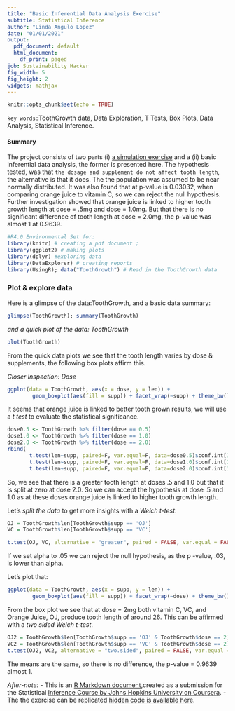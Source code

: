 ---
title: "Basic Inferential Data Analysis Exercise"
subtitle: Statistical Inference
author: "Linda Angulo Lopez"
date: "01/01/2021"
output:
  pdf_document: default
  html_document:
    df_print: paged
job: Sustainability Hacker
fig_width: 5
fig_height: 2
widgets: mathjax
---

```{r setup, fig.width = 3, fig.height = 2, fig.asp = .618, include=FALSE}
knitr::opts_chunk$set(echo = TRUE)
```
`key words:`ToothGrowth data, Data Exploration, T Tests, Box Plots, Data Analysis, Statistical Inference.

#### Summary
The project consists of two parts (i) [a simulation exercise](https://rpubs.com/lindangulopez/709073) and a (ii) basic inferential data analysis, the former is presented here. The hypothesis tested, was that `the dosage and supplement do not affect tooth length`, the alternative is that it does. The the population was assumed to be near normally distributed. It was also found that at p-value is 0.03032, when comparing orange juice to vitamin C, so we can reject the null hypothesis. Further investigation showed that orange juice is linked to higher tooth growth length at dose = .5mg and dose = 1.0mg. But that there is no significant difference of tooth length at dose = 2.0mg, the p-value was almost 1 at 0.9639.


```{r,  R_environment, results='hide',  warning=FALSE , message=FALSE}
#R4.0 Environmental Set for:
library(knitr) # creating a pdf document ; 
library(ggplot2) # making plots
library(dplyr) #exploring data
library(DataExplorer) # creating reports
library(UsingR); data("ToothGrowth") # Read in the ToothGrowth data
```


### Plot & explore data
Here is a glimpse of the data:ToothGrowth, and a basic data summary:
```{r, explore_data}
glimpse(ToothGrowth); summary(ToothGrowth)

```

*and a quick plot of the data: ToothGrowth*

```{r, Plot_data,  fig.width = 5, fig.height =2, fig.asp = .618,echo=FALSE}
plot(ToothGrowth)
```



From the quick data plots we see that the tooth length varies by dose & supplements, the following box plots affirm this.

*Closer Inspection: Dose*

```{r, DOSE_box_plots,   fig.width = 5, fig.height =2, fig.asp = .618, echo=FALSE }

ggplot(data = ToothGrowth, aes(x = dose, y = len)) +
        geom_boxplot(aes(fill = supp)) + facet_wrap(~supp) + theme_bw()
```

It seems that orange juice is linked to better tooth grown results, we will use a *t test* to evaluate the statistical significance. 
```{r, Dose,  echo=FALSE}
dose0.5 <- ToothGrowth %>% filter(dose == 0.5)
dose1.0 <- ToothGrowth %>% filter(dose == 1.0)
dose2.0 <- ToothGrowth %>% filter(dose == 2.0)
rbind(
       t.test(len~supp, paired=F, var.equal=F, data=dose0.5)$conf.int[1:2],
       t.test(len~supp, paired=F, var.equal=F, data=dose1.0)$conf.int[1:2],
       t.test(len~supp, paired=F, var.equal=F, data=dose2.0)$conf.int[1:2] )
```
So, we see that there is a greater tooth length at doses .5 and 1.0 but that it is split at zero at dose 2.0. So we can accept the hypothesis at dose .5 and 1.0 as at these doses orange juice is linked to higher tooth growth length.

Let's *split the data* to get more insights with a *Welch t-test*:
```{r, split_data, echo=FALSE }
OJ = ToothGrowth$len[ToothGrowth$supp == 'OJ']
VC = ToothGrowth$len[ToothGrowth$supp == 'VC']

t.test(OJ, VC, alternative = "greater", paired = FALSE, var.equal = FALSE, conf.level = 0.95)
```
If we set alpha to .05 we can reject the null hypothesis, as the p -value, .03, is lower than alpha.

Let's plot that: 
```{r, SUPPbox_plots,  fig.width = 5, fig.height =2, fig.asp = .618, echo=FALSE }
ggplot(data = ToothGrowth, aes(x = supp, y = len)) +
        geom_boxplot(aes(fill = supp)) + facet_wrap(~dose) + theme_bw()
```

From the box plot we see that at dose = 2mg both vitamin C, VC, and Orange Juice, OJ, produce tooth length of around 26. This can be affirmed with a *two sided Welch t-test*.

```{r, split_data2, echo=FALSE }
OJ2 = ToothGrowth$len[ToothGrowth$supp == 'OJ' & ToothGrowth$dose == 2]
VC2 = ToothGrowth$len[ToothGrowth$supp == 'VC' & ToothGrowth$dose == 2]
t.test(OJ2, VC2, alternative = "two.sided", paired = FALSE, var.equal = FALSE, conf.level = 0.95)
```

The means are the same, so there is no difference, the p-value = 0.9639 almost 1.

*After-note:* 
- This is an [R Markdown document](http://rmarkdown.rstudio.com),created as a submission
for the Statistical [Inference Course by Johns Hopkins University on Coursera](https://www.coursera.org/specializations/jhu-data-science). 
- The  the exercise can be replicated [hidden code is available here](http://rpubs.com/lindangulopez/709101).





